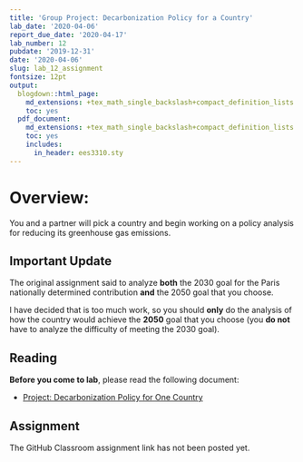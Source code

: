 ```yaml
---
title: 'Group Project: Decarbonization Policy for a Country'
lab_date: '2020-04-06'
report_due_date: '2020-04-17'
lab_number: 12
pubdate: '2019-12-31'
date: '2020-04-06'
slug: lab_12_assignment
fontsize: 12pt
output:
  blogdown::html_page:
    md_extensions: +tex_math_single_backslash+compact_definition_lists
    toc: yes
  pdf_document:
    md_extensions: +tex_math_single_backslash+compact_definition_lists
    toc: yes
    includes:
      in_header: ees3310.sty
---
```

# Overview:

You and a partner will pick a country and begin working on a policy analysis for reducing its greenhouse gas emissions.

## Important Update

The original assignment said to analyze **both** the 2030 goal for the Paris nationally determined contribution **and** the 2050 goal that you choose. 

I have decided that is too much work, so you should **only** do the analysis of how the country would achieve the **2050** goal that you choose (you **do not** have to analyze the difficulty of meeting the 2030 goal).

## Reading

**Before you come to lab**, please read the following document:

* [Project: Decarbonization Policy for One Country](/lab_docs/lab_12_assignment){target="_blank"}

## Assignment

The GitHub Classroom assignment link has not been posted yet.

